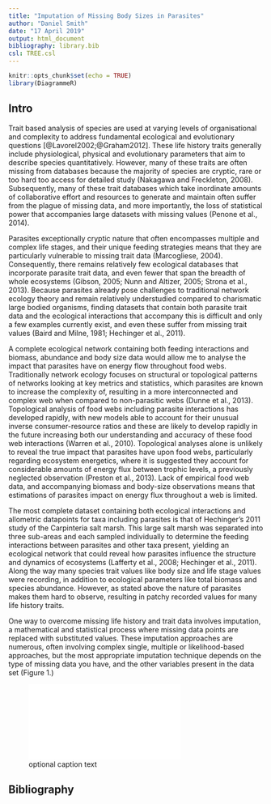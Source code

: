 ```yaml
---
title: "Imputation of Missing Body Sizes in Parasites"
author: "Daniel Smith"
date: "17 April 2019"
output: html_document
bibliography: library.bib 
csl: TREE.csl
---
```


```r
knitr::opts_chunk$set(echo = TRUE)
library(DiagrammeR)
```
## Intro

Trait based analysis of species are used at varying levels of organisational and complexity to address fundamental ecological and evolutionary questions [@Lavorel2002;@Graham2012]. These life history traits generally include physiological, physical and evolutionary parameters that aim to describe species quantitatively. However, many of these traits are often missing from databases because the majority of species are cryptic, rare or too hard too access for detailed study (Nakagawa and Freckleton, 2008). Subsequently, many of these trait databases which take inordinate amounts of collaborative effort and resources to generate and maintain often suffer from the plague of missing data,  and more importantly, the loss of statistical power that accompanies large datasets with missing values (Penone et al., 2014). 

Parasites exceptionally cryptic nature that often encompasses multiple and complex life stages, and their unique feeding strategies means that they are particularly vulnerable to missing trait data (Marcogliese, 2004). Consequently, there remains relatively few ecological databases that incorporate parasite trait data, and even fewer that span the breadth of whole ecosystems (Gibson, 2005; Nunn and Altizer, 2005; Strona et al., 2013). Because parasites already pose challenges to traditional network ecology theory and remain relatively understudied compared to charismatic large bodied organisms, finding datasets that contain both parasite trait data and the ecological interactions that accompany this is difficult and only a few examples currently exist, and even these suffer from missing trait values (Baird and Milne, 1981; Hechinger et al., 2011).

A complete ecological network containing both feeding interactions and biomass, abundance and body size data would allow me to analyse the impact that parasites have on energy flow throughout food webs. Traditionally network ecology focuses on structural or topological patterns of networks looking at key metrics and statistics, which parasites are known to increase the complexity of, resulting in a more interconnected and complex web when compared to non-parasitic webs (Dunne et al., 2013). Topological analysis of food webs including parasite interactions has developed rapidly, with new models able to account for their unusual inverse consumer-resource ratios and these are likely to develop rapidly in the future increasing both our understanding and accuracy of these food web interactions (Warren et al., 2010). Topological analyses alone is unlikely to reveal the true impact that parasites have upon food webs, particularly regarding ecosystem energetics, where it is suggested they account for considerable amounts of energy flux between trophic levels, a previously neglected observation (Preston et al., 2013). Lack of empirical food web data, and accompanying biomass and body-size observations means that estimations of parasites impact on energy flux throughout a web is limited. 

The most complete dataset containing both ecological interactions and allometric datapoints for taxa including parasites is that of Hechinger’s 2011 study of the Carpinteria salt marsh. This large salt marsh was separated into three sub-areas and each sampled individually to determine the feeding interactions between parasites and other taxa present, yielding an ecological network that could reveal how parasites influence the structure and dynamics of ecosystems (Lafferty et al., 2008; Hechinger et al., 2011). Along the way many species trait values like body size and life stage values were recording, in addition to ecological parameters like total biomass and species abundance. However, as stated above the nature of parasites makes them hard to observe, resulting in patchy recorded values for many life history traits.

One way to overcome missing life history and trait data involves imputation, a mathematical and statistical process where missing data points are replaced with substituted values. These imputation approaches are numerous, often involving complex single, multiple or likelihood-based approaches, but the most appropriate imputation technique depends on the type of missing data you have, and the other variables present in the data set (Figure 1.)

![optional caption text](Imputation Flow SSA.pdf)

## Bibliography
